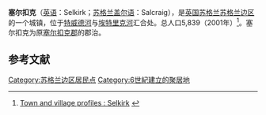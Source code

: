 {{NoteTA|G1=UK Places}}
{{Infobox settlement
| name                    = 塞尔扣克
| native_name             = Selkirk
| settlement_type         = 城镇
| image_skyline           = Vickyhalls.jpg
| imagesize               = 
| image_caption           = 
| image_flag              = 
| flag_size               = 
| image_shield            = 
| shield_size             = 
| pushpin_map             = Scotland
| pushpin_label_position  = 
| pushpin_map_caption     = 在苏格兰的位置
| latd  =55.550 |latm  =  |lats  = |latNS  = N 
| longd =2.84002 |longm = |longs = |longEW = W 
| coordinates_type        = region:ES_type:city
| coordinates_display     = inline,title
| subdivision_type        = 国家
| subdivision_name        = 英国
| subdivision_type1       = [[英国行政区划|组成国]]
| subdivision_name1       = [[苏格兰|苏格兰]]
| subdivision_type2       = [[苏格兰行政区划|单一管理区]]
| subdivision_name2       = [[苏格兰边区|苏格兰边区]]
| area_total_km2          = 
| elevation_m             =  
| population_total        = 5839
| population_as_of        = 2001年
| population_density_km2  = 
| website                 = 
| footnotes               = 
}}
'''塞尔扣克'''（[[英语|英语]]：Selkirk；[[苏格兰盖尔语|苏格兰盖尔语]]：Salcraig），是[[英国|英国]][[苏格兰|苏格兰]][[苏格兰边区|苏格兰边区]]的一个城镇，位于[[特威德河|特威德河]]与[[埃特里克河|埃特里克河]]汇合处。总人口5,839（2001年）<ref>[http://www.scotborders.gov.uk/directory_record/12986/selkirk Town and village profiles : Selkirk] {{webarchive|url=https://web.archive.org/web/20141025135559/http://www.scotborders.gov.uk/directory_record/12986/selkirk |date=2014-10-25 }}</ref>。塞尔扣克为原[[塞尔扣克郡|塞尔扣克郡]]的郡治。

==参考文献==
{{reflist}}

[[Category:苏格兰边区居民点|Category:苏格兰边区居民点]]
[[Category:6世紀建立的聚居地|Category:6世紀建立的聚居地]]